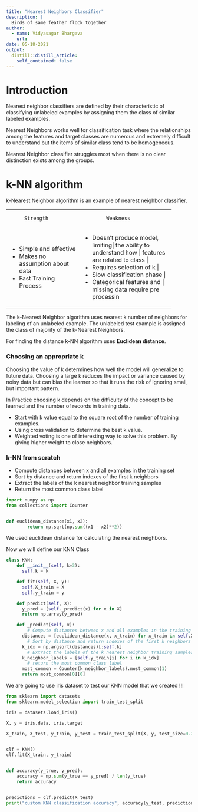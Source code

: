 ```yaml
---
title: "Nearest Neighbors Classifier"
description: |
  Birds of same feather flock together
author:
  - name: Vidyasagar Bhargava
    url: 
date: 05-18-2021
output:
  distill::distill_article:
    self_contained: false
---
```


# Introduction 

Nearest neighbor classifiers are defined by their characteristic of classifying unlabeled examples by assigning them the class of similar labeled examples.  

Nearest Neighbors works well for classification task where the relationships among the features and target classes are numerous and extremely  difficult to understand but the items of similar class tend to be homogeneous.  

Nearest Neighbor classifier struggles most when there is no clear distinction exists among the groups.  

# k-NN algorithm

k-Nearest Neighbor algorithm is an example of nearest neighbor classifier.

+----------------------------+---------------------------------+
|          Strength          |             Weakness            |
+----------------------------+---------------------------------+
|* Simple and effective      |* Doesn't produce model, limiting|
|* Makes no assumption about |the ability to understand how    |
|  data                      |features are related to class    |  
|* Fast Training Process     |* Requires selection of k        |
|                            |* Slow classification phase      |
|                            |* Categorical features and       |
|                            |missing data require pre processing
+----------------------------+---------------------------------+

The k-Nearest Neighbor algorithm uses nearest k number of neighbors for  labeling of an unlabeled example. The unlabeled test example is assigned the class of majority of the k-Nearest Neighbors.  

For finding the distance k-NN algorithm uses **Euclidean distance**.


### Choosing an appropriate k 


Choosing the value of k determines how well the model will generalize to future data. Choosing a large k reduces the impact or variance caused by noisy data but can bias the learner so that it runs the risk of ignoring small, but important pattern. 




In Practice choosing k depends on the difficulty of the concept to be learned and the number of records in training data.  


* Start with k value equal to the square root of the number of training examples.
* Using cross validation to determine the best k value.
* Weighted voting is one of interesting way to solve this problem. By giving higher weight to close neighbors.



### k-NN from scratch  
* Compute distances between x and all examples in the training set      
* Sort by distance and return indexes of the first k neighbors  
* Extract the labels of the k nearest neighbor training samples  
* Return the most common class label  



```python
import numpy as np
from collections import Counter


def euclidean_distance(x1, x2):
        return np.sqrt(np.sum((x1 - x2)**2))

```
We used euclidean distance for calculating the nearest neighbors.  



Now we will define our KNN Class

```python
class KNN:
    def __init__(self, k=3):
      self.k = k

    def fit(self, X, y):
      self.X_train = X
      self.y_train = y

    def predict(self, X):
      y_pred = [self._predict(x) for x in X]
      return np.array(y_pred)

    def _predict(self, x):
        # Compute distances between x and all examples in the training set
      distances = [euclidean_distance(x, x_train) for x_train in self.X_train]
        # Sort by distance and return indexes of the first k neighbors
      k_idx = np.argsort(distances)[:self.k]
        # Extract the labels of the k nearest neighbor training samples
      k_neighbor_labels = [self.y_train[i] for i in k_idx]  
        # return the most common class label
      most_common = Counter(k_neighbor_labels).most_common(1)
      return most_common[0][0]

```

We are going to use iris dataset to test our KNN model that we created !!!


```python
from sklearn import datasets
from sklearn.model_selection import train_test_split

iris = datasets.load_iris()

X, y = iris.data, iris.target

X_train, X_test, y_train, y_test = train_test_split(X, y, test_size=0.2, random_state=1234)


clf = KNN()
clf.fit(X_train, y_train)


def accuracy(y_true, y_pred):
    accuracy = np.sum(y_true == y_pred) / len(y_true)
    return accuracy


predictions = clf.predict(X_test)
print("custom KNN classification accuracy", accuracy(y_test, predictions))



```









